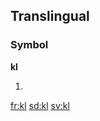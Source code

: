 ==Translingual==

===Symbol===
'''kl'''

# {{SI-unit-2|kilo|liter|litre|[[fluid measure]]}}

[[fr:kl]]
[[sd:kl]]
[[sv:kl]]